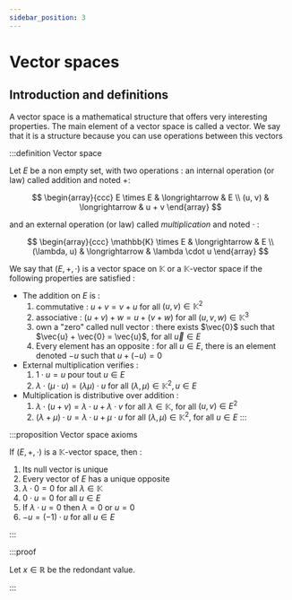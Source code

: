 ```yaml
---
sidebar_position: 3
---
```


# Vector spaces

## Introduction and definitions

A vector space is a mathematical structure that offers very interesting properties. The main element of a vector space is called a vector. We say that it is a structure because you can use operations between this vectors

:::definition Vector space

Let $E$ be a non empty set, with two operations : an internal operation (or law) called addition and noted $+$:

$$
\begin{array}{ccc}
  E \times E & \longrightarrow & E \\
  (u, v) & \longrightarrow & u + v
\end{array}
$$

and an external operation (or law) called *multiplication* and noted $\cdot$ :

$$
\begin{array}{ccc}
  \mathbb{K} \times E & \longrightarrow & E \\
  (\lambda, u) & \longrightarrow & \lambda \cdot u
\end{array}
$$

We say that $(E, +, \cdot)$ is a vector space on $\mathbb{K}$ or a $\mathbb{K}$-vector space if the following properties are satisfied :

- The addition on $E$ is :
    1. commutative : $u + v = v + u$ for all $(u, v) \in \mathbb{K}^2$
    2. associative : $(u + v) + w = u + (v + w)$ for all $(u, v, w) \in \mathbb{K}^3$
    3. own a "zero" called null vector : there exists $\vec{0}$ such that $\vec{u} + \vec{0} = \vec{u}$, for all $\vec{u} \in E$
    4. Every element has an opposite : for all $u \in E$, there is an element denoted $-u$ such that $u + (-u) = 0$
- External multiplication verifies :
    1. $1 \cdot u = u$ pour tout $u \in E$
    2. $\lambda \cdot (\mu \cdot u) = (\lambda\mu) \cdot u$ for all $(\lambda, \mu) \in \mathbb{K}^2, u \in E$
- Multiplication is distributive over addition :
    1. $\lambda \cdot (u + v) = \lambda \cdot u + \lambda \cdot v$ for all $\lambda \in \mathbb{K}$, for all $(u, v) \in E^2$
    2. $(\lambda + \mu) \cdot u = \lambda \cdot u + \mu \cdot u$ for all $(\lambda, \mu) \in \mathbb{K}^2$, for all $u \in E$
:::

:::proposition Vector space axioms

If $(E, +, \cdot)$ is a $\mathbb{K}$-vector space, then :
1. Its null vector is unique
2. Every vector of $E$ has a unique opposite
3. $\lambda \cdot 0 = 0$ for all $\lambda \in \mathbb{K}$
4. $0 \cdot u = 0$ for all $u \in E$
5. If $\lambda \cdot u = 0$ then $\lambda = 0$ or $u = 0$
6. $-u = (-1) \cdot u$ for all $u \in E$

:::

:::proof

Let $x \in \mathbb{R}$ be the redondant value.

:::